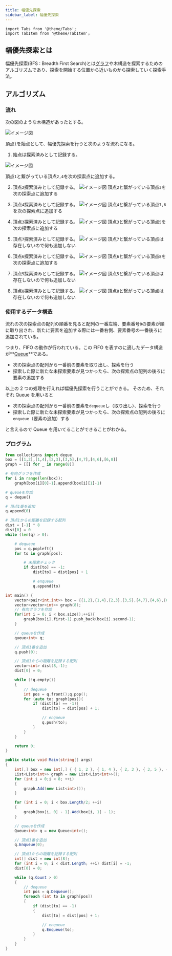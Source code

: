 ```yaml
---
title: 幅優先探索
sidebar_label: 幅優先探索
---
```


```mdx-code-block
import Tabs from '@theme/Tabs';
import TabItem from '@theme/TabItem';
```

## 幅優先探索とは

幅優先探索(BFS : Breadth First Search)とは[グラフ](/docs/Data-structure/graph)や木構造を探索するためのアルゴリズムであり、探索を開始する位置から近いものから探索していく探索手法。

## アルゴリズム

### 流れ

次の図のような木構造があったとする。

![イメージ図](/img/svg/Algorithm/breadth-first-search/breadth-1.drawio.svg "最初の木構造")

頂点`1`を始点として、幅優先探索を行うと次のような流れになる。

1. 始点は探索済みとして記録する。

![イメージ図](/img/svg/Algorithm/breadth-first-search/breadth-2.drawio.svg "手順1後の木構造")

頂点`1`と繋がっている頂点`2,4`を次の探索点に追加する。

2. 頂点`2`探索済みとして記録する。
   ![イメージ図](/img/svg/Algorithm/breadth-first-search/breadth-3.drawio.svg "手順2後の木構造")
   頂点`2`と繋がっている頂点`3`を次の探索点に追加する

3. 頂点`4`探索済みとして記録する。
   ![イメージ図](/img/svg/Algorithm/breadth-first-search/breadth-4.drawio.svg "手順3後の木構造")
   頂点`4`と繋がっている頂点`7,6`を次の探索点に追加する

4. 頂点`3`探索済みとして記録する。
   ![イメージ図](/img/svg/Algorithm/breadth-first-search/breadth-5.drawio.svg "手順4後の木構造")
   頂点`3`と繋がっている頂点`5`を次の探索点に追加する

5. 頂点`7`探索済みとして記録する。
   ![イメージ図](/img/svg/Algorithm/breadth-first-search/breadth-6.drawio.svg "手順5後の木構造")
   頂点`7`と繋がっている頂点は存在しないので何も追加しない

6. 頂点`6`探索済みとして記録する。
   ![イメージ図](/img/svg/Algorithm/breadth-first-search/breadth-7.drawio.svg "手順6後の木構造")
   頂点`6`と繋がっている頂点`8`を次の探索点に追加する

7. 頂点`5`探索済みとして記録する。
   ![イメージ図](/img/svg/Algorithm/breadth-first-search/breadth-8.drawio.svg "手順7後の木構造")
   頂点`5`と繋がっている頂点は存在しないので何も追加しない

8. 頂点`8`探索済みとして記録する。
   ![イメージ図](/img/svg/Algorithm/breadth-first-search/breadth-9.drawio.svg "手順8後の木構造")
   頂点`8`と繋がっている頂点は存在しないので何も追加しない

### 使用するデータ構造

流れの次の探索点の配列の順番を見ると配列の一番左端、要素番号`0`の要素が順に取り出され、新たに要素を追加する際には一番右側、要素番号の一番後ろに追加されている。

つまり、FIFO の動作が行われている。この FIFO を表すのに適したデータ構造が**[Queue](/docs/Data-structure/queue)**である。

- 次の探索点の配列から一番前の要素を取り出し、探索を行う
- 探索した際に新たな未探索要素が見つかったら、次の探索点の配列の後ろに要素の追加する

以上の 2 つの処理を行えれば幅優先探索を行うことができる。
そのため、それぞれ Queue を用いると

- 次の探索点の配列から一番前の要素を`dequeue`し（取り出し）、探索を行う
- 探索した際に新たな未探索要素が見つかったら、次の探索点の配列の後ろに`enqueue`（要素の追加）する

と言えるので Queue を用いてることができることがわかる。

### プログラム

<Tabs groupId="code">
  <TabItem value="python" label="Python" default>

```python title="breadth-first-search.py"
from collections import deque
box = [[1,2],[1,4],[2,3],[3,5],[4,7],[4,6],[6,8]]
graph = [[] for _ in range(8)]

# 有向グラフを作成
for i in range(len(box)):
    graph[box[i][0]-1].append(box[i][1]-1)

# queueを作成
q = deque()

# 頂点1番を追加
q.append(0)

# 頂点1からの距離を記録する配列
dist = [-1] * 8
dist[0] = 0
while (len(q) > 0):

    # dequeue
    pos = q.popleft()
    for to in graph[pos]:

        # 未探索チェック
        if dist[to] == -1:
            dist[to] = dist[pos] + 1

            # enqueue
            q.append(to)


```

  </TabItem>
  <TabItem value="C++" label="C++">

```cpp title="breadth-first-search.cpp"
int main() {
    vector<pair<int,int>> box = {{1,2},{1,4},{2,3},{3,5},{4,7},{4,6},{6,8}};
    vector<vector<int>> graph(8);
    // 有向グラフを作成
    for(int i = 0; i < box.size();++i){
        graph[box[i].first-1].push_back(box[i].second-1);
    }

    // queueを作成
    queue<int> q;

    // 頂点1番を追加
    q.push(0);

    // 頂点1からの距離を記録する配列
    vector<int> dist(8,-1);
    dist[0] = 0;

    while (!q.empty())
    {
        // dequeue
        int pos = q.front();q.pop();
        for (auto to: graph[pos]){
            if (dist[to] == -1){
                dist[to] = dist[pos] + 1;

                // enqueue
                q.push(to);
            }
        }
    }

    return 0;
}
```

  </TabItem>
  <TabItem value="C#" label="C#">

```csharp title="breadth-first-search.cs"
public static void Main(string[] args)
{
    int[,] box = new int[,] { { 1, 2 }, { 1, 4 }, { 2, 3 }, { 3, 5 }, { 4, 7 }, { 4, 6 }, { 6, 8 } };
    List<List<int>> graph = new List<List<int>>();
    for (int i = 0;i < 8; ++i)
    {
        graph.Add(new List<int>());
    }

    for (int i = 0; i < box.Length/2; ++i)
    {
        graph[box[i, 0] - 1].Add(box[i, 1] - 1);
    }

    // queueを作成
    Queue<int> q = new Queue<int>();

    // 頂点1番を追加
    q.Enqueue(0);

    // 頂点1からの距離を記録する配列
    int[] dist = new int[8];
    for (int i = 0; i < dist.Length; ++i) dist[i] = -1;
    dist[0] = 0;

    while (q.Count > 0)
    {
        // dequeue
        int pos = q.Dequeue();
        foreach (int to in graph[pos])
        {
            if (dist[to] == -1)
            {
                dist[to] = dist[pos] + 1;

                // enqueue
                q.Enqueue(to);
            }
        }
    }
}
```

  </TabItem>
</Tabs>
